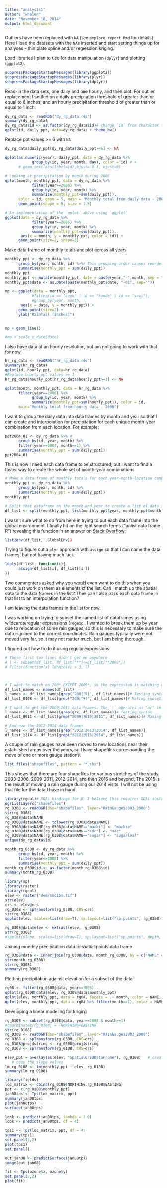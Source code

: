 ```yaml
---
title: "analysis1"
author: "whalen"
date: "November 18, 2014"
output: html_document
---
```


Outliers have been replaced with `NA` (see `explore_report.Rmd` for details). Here I load the datasets with the `NA`s inserted and start setting things up for analyses - thin plate spline and/or regression kriging.

Load libraries I plan to use for data manipulation (`dplyr`) and plotting (`ggplot2`).
```r
suppressPackageStartupMessages(library(ggplot2))
suppressPackageStartupMessages(library(plyr))
suppressPackageStartupMessages(library(dplyr))
```

Read-in the data sets, one daily and one hourly, and then plot. For outlier replacement I settled on a daily precipitation threshold of greater than or equal to 6 inches, and an hourly precipitation threshold of greater than or equal to 1 inch.
```r
dy_rg_data <- readRDS("dy_rg_data.rds")
summary(dy_rg_data)
dy_rg_data$id <- as.factor(dy_rg_data$id)# change `id` from character to factor
qplot(id, daily_ppt, data=dy_rg_data) + theme_bw()
```

Replace ppt values >= 6 with `NA`
```r
dy_rg_data$daily_ppt[dy_rg_data$daily_ppt>=6] <- NA

qplot(as.numeric(year), daily_ppt, data = dy_rg_data %>% 
            group_by(id, year, month, day), color = id) # + 
      # geom_text(aes(label=id),hjust=-0.1, vjust=0)

# Looking at precipitation by month during 2006
qplot(month, monthly_ppt, data = dy_rg_data %>% 
            filter(year==2006) %>%
            group_by(id, year, month) %>%
            summarize(monthly_ppt=sum(daily_ppt)), 
      color = id, geom = 5, main = "Monthly total from daily data - 2006") #+
      geom_point(shape = 5, size = 1.5)

# An implementation of the `qplot` above using `ggplot`
ggplot(data = dy_rg_data %>% 
            filter(year==2006) %>%
            group_by(id, year, month) %>%
            summarize(monthly_ppt=sum(daily_ppt)),
       aes(x = month, y = monthly_ppt, color = id)) +
      geom_point(size=2, shape=3)
```

Make data frame of monthly totals and plot across all years
```r
monthly_ppt <- dy_rg_data %>%
      group_by(year, month, id) %>%# This grouping order causes reordering by year, month, then id
      summarise(monthly_ppt = sum(daily_ppt))
monthly_ppt
monthly_ppt <- mutate(monthly_ppt, date = paste(year,"-",month, sep = ""))# Add date factor variable
monthly_ppt$date <- as.Date(paste(monthly_ppt$date, "-01", sep=""))

mp <- ggplot(data = monthly_ppt, 
            #filter(id == "cook" | id == "kunde" | id == "sawi"),
            #group_by(year, month, ),
       aes(x = date, y = monthly_ppt)) + 
      geom_point(size=2) +
      ylab("Rainfall (inches)")
       

mp + geom_line()

#mp + scale_x_date(date)

```

I also have data at an hourly resolution, but am not going to work with that for now
```r
hr_rg_data <- readRDS("hr_rg_data.rds")
summary(hr_rg_data)
qplot(id, hourly_ppt, data=hr_rg_data)
#Replace hourly_ppt values >= 1
hr_rg_data$hourly_ppt[hr_rg_data$hourly_ppt>=1] <- NA

qplot(month, monthly_ppt, data = hr_rg_data %>%
      filter(year==2006) %>%
            group_by(id, year, month) %>%
            summarize(monthly_ppt=sum(hourly_ppt)), color = id,
      main="Monthly total from hourly data - 2006")
```

I want to group the daily data into data frames by month and year so that I can create and interpolation for precipitation for each unique month-year combination from each location. For example:
```r
ppt2004_01 <- dy_rg_data %>% #
      group_by(id, year, month) %>% 
      filter(year==2004, month==1) %>%
      summarise(monthly_ppt = sum(daily_ppt))
ppt2004_01
```

This is how I need each data frame to be structured, but I want to find a faster way to create the whole set of month-year combinations
```r
# Make a data frame of monthly totals for each year-month-location combination
monthly_ppt <- dy_rg_data %>%
      group_by(year, month, id) %>%
      summarise(monthly_ppt = sum(daily_ppt))
monthly_ppt

# Split that dataframe on the month and year to create a list of data frames with the total precipitation and location id for each month and year combo
df_list <- split(monthly_ppt, list(monthly_ppt$year, monthly_ppt$month))# 132 data frames
```

I wasn't sure what to do from here in trying to put each data frame into the global environment. I finally hit on the right search terms ("unlist data frame R") revealing this function in an answer on [Stack Overflow](http://stackoverflow.com/questions/17697239/r-unlist-a-list-of-dataframes):
```r
list2env(df_list, .GlobalEnv))
```

Trying to figure out a `plyr` approach with `assign` so that I can name the data frames, but not having much luck.
```r
ldply(df_list, function(i){
      assign(df_list[i], df_list[[i]])
})
```
Two commenters asked why you would even want to do this when you could just work on them as elements of the list. Can I match up the spatial data to the data frames in the list? Then can I also pass each data frame in that list to an interpolation function?

I am leaving the data frames in the list for now.

I was working on trying to subset the named list of dataframes using wildcards/regular expressions (`regexp`). I wanted to break them up by year due to relocation of some rain gauges, so this is necessary to make sure the data is joined to the correct coordinates. Rain gauges typically were not moved very far, so it may not matter much, but I am being thorough.

I figured out how to do it using regular expressions. 
```r
# These first two lines didn't get me anywhere
# l <- subset(df_list, df_list["*"]<=df_list["*2008"])
# Filter(function(x) length(x) > 3, l)



# I want to match on 200* EXCEPT 2009*, so the expression is matching on strings with anything following 200 except skipping the string if the next character is a 9.
df_list_names <- names(df_list)
l_names <- df_list_names[grep("200[^9]", df_list_names)]# Testing syntax
df_list_0408 <- df_list[grep("200[^9]", df_list_names)]# Making subsetted list

# I want to get the 2009-2011 data frames. The `|` operates as "or" in the expression, so I am matching on either of these three strings
l_names <- df_list_names[grep(grx, df_list_names)]# Testing syntax
df_list_0911 <- df_list[grep("2009|2010|2011", df_list_names)]# Making subsetted list

# And now the 2012-2014 data frames
l_names <- df_list_names[grep("2012|2013|2014", df_list_names)]
df_list_1214 <- df_list[grep("2012|2013|2014", df_list_names)]
```


A couple of rain gauges have been moved to new locations near their established areas over the years, so I have shapefiles corresponding the move of one or more gauge stations.
```r
list.files("shapefiles", pattern = "*.shx")
```
This shows that there are four shapefiles for various stretches of the study, 2003-2008, 2009-2011, 2012-2014, and then 2015 and beyond. The 2015 is the result of moving a rain gauge during our 2014 visits. I will not be using that file for the data I have in hand.



```r
library(rgdal)# GDAL bindings for R; I believe this requires GDAL installed for your operating system
ogrListLayers("shapefiles")
rg_0308 <- readOGR(dsn="shapefiles", layer="RainGauges2003_2008")
str(rg_0308)
rg_0308@data$NAME
rg_0308@data$NAME <- tolower(rg_0308@data$NAME)
rg_0308@data$NAME[rg_0308@data$NAME=="macki"] <- "mackie"
rg_0308@data$NAME[rg_0308@data$NAME=="sdc"] <- "sec"
rg_0308@data$NAME[rg_0308@data$NAME=="sugar"] <- "sugarloaf"
unique(dy_rg_data$id)

month_rg_0308 <- dy_rg_data %>%
      group_by(id, year, month) %>% 
      filter(year<=2008) %>%
      summarise(monthly_ppt = sum(daily_ppt))
month_rg_0308$id <- as.factor(month_rg_0308$id)
summary(month_rg_0308)
```

```r
library(sp)
library(raster)
library(rgdal)
elev <- raster("dem/sod15m.tif")
str(elev)
crs <- elev@crs
rg_0308 <- spTransform(rg_0308, CRS=crs)
str(rg_0308)
spplot(elev, scales=list(draw=T), sp.layout=list("sp.points", rg_0308))

rg_0308@data$elev <- extract(elev, rg_0308)
str(rg_0308)
#spplot(slope, scales=list(draw=T), sp.layout=list("sp.points", depth, pch="+"))
```

Joining monthly precipitation data to spatial points data frame
```r
rg_0308@data <- inner_join(rg_0308@data, month_rg_0308, by = c("NAME" = "id"))
str(month_rg_0308)
str(rg_0308)
summary(rg_0308)
```

Plotting precipitation against elevation for a subset of the data
```r
rg08 <- filter(rg_0308@data, year==2008)
qplot(rg_0308@data$elev, rg_0308@data$monthly_ppt)
qplot(elev, monthly_ppt, data = rg08, facets = .~ month, color = NAME, main = "2008 Rain")
qplot(elev, monthly_ppt, data = rg08 %>% filter(month==1), color = NAME, main = "January 2008 Rain") + geom_text(aes(label=NAME),hjust=-0.1, vjust=0)
```

Developing a linear modeling for kriging
```r
rg_0108 <- subset(rg_0308@data, year==2008 & month==1)
#coordinates(rg_0108) = ~NORTHING+EASTING
str(rg_0108)
rg_0308 <- readOGR(dsn="shapefiles", layer="RainGauges2003_2008")
rg_0308 <- spTransform(rg_0308, CRS=crs)
rg_0108@proj4string <- rg_0308@proj4string
rg_0108 <- spTransform(rg_0108, CRS=crs)

elev_ppt = overlay(as(elev, "SpatialGridDataFrame"), rg_0108)   # create grid-points overlay
   # copy the slope values
lm_rg_0108 <- lm(monthly_ppt ~ elev, rg_0108)
summary(lm_rg_0108)
```


```r
library(fields)
loc_matrix <- cbind(rg_0108$NORTHING,rg_0108$EASTING)
ppt <- c(rg_0108$monthly_ppt)
jan08tps <- Tps(loc_matrix, ppt)
summary(jan08tps)
plot(jan08tps)
surface(jan08tps)

look <- predict(jan08tps, lambda = 2.0)
look <- predict(jan08tps, df = 4)

tps1 <- Tps(loc_matrix, ppt, df = 4)
summary(tps1)
set.panel(2,2)
plot(tps1)
set.panel()

out_jan08 <- predictSurface(jan08tps)
image(out_jan08)

fit <- Tps(ozone$x, ozone$y)
set.panel(2,2)
plot(fit)

```
